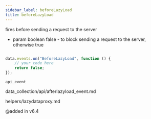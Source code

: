 ```yaml
---
sidebar_label: beforeLazyLoad
title: beforeLazyLoad
---
```



          


<Short>
 fires before sending a request to the server
	

</Short>



- param		boolean			false - to block sending a request to the server, otherwise true


~~~js

data.events.on("BeforeLazyLoad", function () {
    // your code here
    return false;
});


~~~
	api_event

<Descr>



</Descr>


 data_collection/api/afterlazyload_event.md

 helpers/lazydataproxy.md

@added in v6.4


